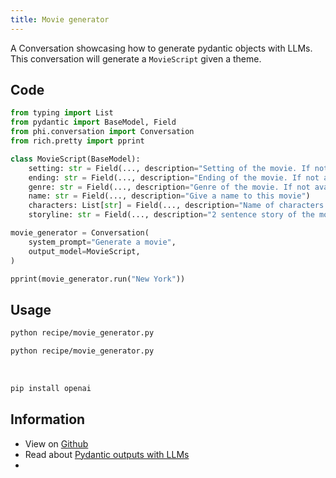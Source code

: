 ```yaml
---
title: Movie generator
---
```


A Conversation showcasing how to generate pydantic objects with LLMs. This conversation will generate a `MovieScript` given a theme.

## Code

```python recipe/movie_generator.py
from typing import List
from pydantic import BaseModel, Field
from phi.conversation import Conversation
from rich.pretty import pprint

class MovieScript(BaseModel):
    setting: str = Field(..., description="Setting of the movie. If not available, provide a random setting.")
    ending: str = Field(..., description="Ending of the movie. If not available, provide a happy ending.")
    genre: str = Field(..., description="Genre of the movie. If not available, select action, thriller or romantic comedy.")
    name: str = Field(..., description="Give a name to this movie")
    characters: List[str] = Field(..., description="Name of characters for this movie.")
    storyline: str = Field(..., description="2 sentence story of the movie.")

movie_generator = Conversation(
    system_prompt="Generate a movie",
    output_model=MovieScript,
)

pprint(movie_generator.run("New York"))
```

## Usage

<CodeGroup>

```bash Mac
python recipe/movie_generator.py
```

```bash Windows
python recipe/movie_generator.py
```

</CodeGroup>

<br />

<Accordion title="Required libraries">

```bash
pip install openai
```

</Accordion>

## Information

- View on [Github](https://github.com/phidatahq/ai-cookbook/blob/main/recipe/movie_generator.py)
- Read about [Pydantic outputs with LLMs](/blocks/conversation/pydantic-output)
- <Snippet file="discord.mdx" />
